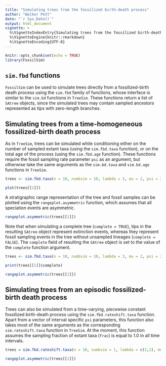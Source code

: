 ```yaml
---
title: "Simulating trees from the fossilized birth-death process"
author: "Walker Pett"
date: "`r Sys.Date()`"
output: html_document
vignette: >
  %\VignetteIndexEntry{Simulating trees from the fossilized birth-death process}
  %\VignetteEngine{knitr::rmarkdown}
  %\VignetteEncoding{UTF-8}
---
```


```r
knitr::opts_chunk$set(echo = TRUE)
library(FossilSim)
```

## `sim.fbd` functions

`FossilSim` can be used to simulate trees directly from a fossilized-birth death process using the `sim.fbd` family of functions, whose interface is similar to the `sim.bd` functions in `TreeSim`.
These functions return a list of `SAtree` objects, since the simulated trees may contain sampled ancestors represented as tips with zero-length branches.

## Simulating trees from a time-homogeneous fossilized-birth death process

As in `TreeSim`, trees can be simulated  while conditioning either on the number of sampled extant taxa (using the `sim.fbd.taxa` function), or on the total age of the process (using the `sim.fbd.age` function).
These functions require the fossil sampling rate parameter `psi` as an argument, but otherwise take the same arguments as the `sim.bd.taxa` and `sim.bd.age` functions in `TreeSim`.

```r
trees <- sim.fbd.taxa(n = 10, numbsim = 10, lambda = 3, mu = 2, psi = 2)

plot(trees[[1]])
```

A stratigraphic range representation of the tree and fossil samples can be plotted using the `rangeplot.asymmetric` function, which assumes that all speciation events are asymmetric.

```r
rangeplot.asymmetric(trees[[1]])
```

Note that when simulating a complete tree (`complete = TRUE`), tips in the resulting `SAtree` object represent extinction events, whereas they represent fossil sampling events in the tree without unsampled lineages (`complete = FALSE`).
The `complete` field of resulting the `SAtree` object is set to the value of the `complete` function argument.

```r
trees <- sim.fbd.taxa(n = 10, numbsim = 10, lambda = 3, mu = 2, psi = 2, complete = T)

print(trees[[1]]$complete)

rangeplot.asymmetric(trees[[1]])
```

## Simulating trees from an episodic fossilized-birth death process

Trees can also be simulated from a time-varying, piecewise constant fossilized birth-death process using the `sim.fbd.rateshift.taxa` function.
Apart from a vector of interval specific `psi` parameters, this function also takes most of the same arguments as the corresponding `sim.rateshift.taxa` function in `TreeSim`.
At the moment, this function assumes the sampling fraction of extant taxa (`frac`) is equal to 1.0 in all time intervals.

```r
trees = sim.fbd.rateshift.taxa(n = 10, numbsim = 1, lambda = c(2,1), mu = c(0,0.3), psi = c(1,0.1), times = c(0,0.3))

rangeplot.asymmetric(trees[[1]])
```
